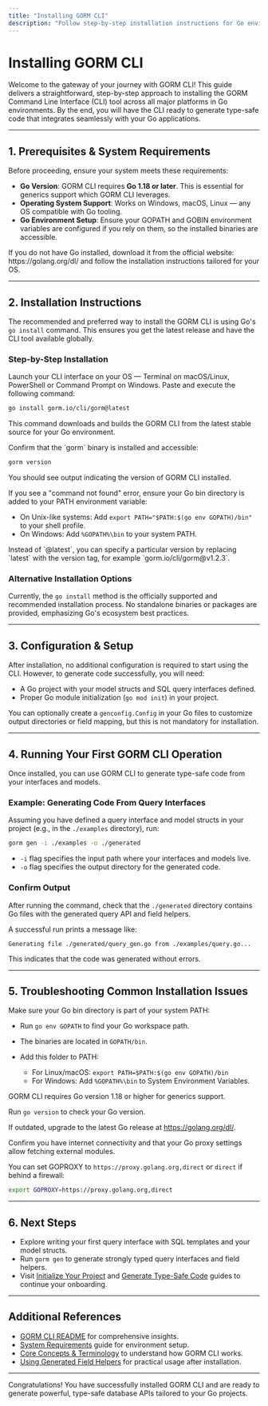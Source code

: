 ```yaml
---
title: "Installing GORM CLI"
description: "Follow step-by-step installation instructions for Go environments on all major platforms. Includes the preferred 'go install' command and details on verifying the CLI is available."
---
```


# Installing GORM CLI

Welcome to the gateway of your journey with GORM CLI! This guide delivers a straightforward, step-by-step approach to installing the GORM Command Line Interface (CLI) tool across all major platforms in Go environments. By the end, you will have the CLI ready to generate type-safe code that integrates seamlessly with your Go applications.

---

## 1. Prerequisites & System Requirements

Before proceeding, ensure your system meets these requirements:

- **Go Version**: GORM CLI requires **Go 1.18 or later**. This is essential for generics support which GORM CLI leverages.
- **Operating System Support**: Works on Windows, macOS, Linux — any OS compatible with Go tooling.
- **Go Environment Setup**: Ensure your GOPATH and GOBIN environment variables are configured if you rely on them, so the installed binaries are accessible.

<Tip>
If you do not have Go installed, download it from the official website: https://golang.org/dl/ and follow the installation instructions tailored for your OS.
</Tip>

---

## 2. Installation Instructions

The recommended and preferred way to install the GORM CLI is using Go's `go install` command. This ensures you get the latest release and have the CLI tool available globally.

### Step-by-Step Installation

<Steps>
<Step title="Open your terminal or command prompt">
Launch your CLI interface on your OS — Terminal on macOS/Linux, PowerShell or Command Prompt on Windows.
</Step>

<Step title="Run the installation command">
Paste and execute the following command:

```bash
go install gorm.io/cli/gorm@latest
```

This command downloads and builds the GORM CLI from the latest stable source for your Go environment.
</Step>

<Step title="Verify the CLI binary installation">
Confirm that the `gorm` binary is installed and accessible:

```bash
gorm version
```

You should see output indicating the version of GORM CLI installed.

If you see a "command not found" error, ensure your Go bin directory is added to your PATH environment variable:

- On Unix-like systems: Add `export PATH="$PATH:$(go env GOPATH)/bin"` to your shell profile.
- On Windows: Add `%GOPATH%\bin` to your system PATH.
</Step>
</Steps>

<Note>
Instead of `@latest`, you can specify a particular version by replacing `latest` with the version tag, for example `gorm.io/cli/gorm@v1.2.3`.
</Note>

### Alternative Installation Options

Currently, the `go install` method is the officially supported and recommended installation process. No standalone binaries or packages are provided, emphasizing Go's ecosystem best practices.

---

## 3. Configuration & Setup

After installation, no additional configuration is required to start using the CLI. However, to generate code successfully, you will need:

- A Go project with your model structs and SQL query interfaces defined.
- Proper Go module initialization (`go mod init`) in your project.

You can optionally create a `genconfig.Config` in your Go files to customize output directories or field mapping, but this is not mandatory for installation.

---

## 4. Running Your First GORM CLI Operation

Once installed, you can use GORM CLI to generate type-safe code from your interfaces and models.

### Example: Generating Code From Query Interfaces

Assuming you have defined a query interface and model structs in your project (e.g., in the `./examples` directory), run:

```bash
gorm gen -i ./examples -o ./generated
```

- `-i` flag specifies the input path where your interfaces and models live.
- `-o` flag specifies the output directory for the generated code.

### Confirm Output

After running the command, check that the `./generated` directory contains Go files with the generated query API and field helpers.

<Check>
A successful run prints a message like:

```
Generating file ./generated/query_gen.go from ./examples/query.go...
```

This indicates that the code was generated without errors.
</Check>

---

## 5. Troubleshooting Common Installation Issues

<AccordionGroup title="Troubleshooting Installation">
<Accordion title="'gorm' command not found after installation">
Make sure your Go bin directory is part of your system PATH:

- Run `go env GOPATH` to find your Go workspace path.
- The binaries are located in `GOPATH/bin`.
- Add this folder to PATH:

  - For Linux/macOS: `export PATH=$PATH:$(go env GOPATH)/bin`
  - For Windows: Add `%GOPATH%\bin` to System Environment Variables.
</Accordion>

<Accordion title="Go version is below 1.18">
GORM CLI requires Go version 1.18 or higher for generics support.

Run `go version` to check your Go version.

If outdated, upgrade to the latest Go release at https://golang.org/dl/.
</Accordion>

<Accordion title="Network or proxy errors during 'go install'">
Confirm you have internet connectivity and that your Go proxy settings allow fetching external modules.

You can set GOPROXY to `https://proxy.golang.org,direct` or `direct` if behind a firewall:

```bash
export GOPROXY=https://proxy.golang.org,direct
```
</Accordion>
</AccordionGroup>

---

## 6. Next Steps

- Explore writing your first query interface with SQL templates and your model structs.
- Run `gorm gen` to generate strongly typed query interfaces and field helpers.
- Visit [Initialize Your Project](../first-steps/initialize-your-project) and [Generate Type-Safe Code](../first-steps/generate-code) guides to continue your onboarding.

---

## Additional References

- [GORM CLI README](https://github.com/go-gorm/cli/blob/main/README.md) for comprehensive insights.
- [System Requirements](../../getting-started/setup-installation/system-requirements) guide for environment setup.
- [Core Concepts & Terminology](../../overview/concepts-architecture-flow/core-concepts-terminology) to understand how GORM CLI works.
- [Using Generated Field Helpers](../../guides/getting-started-workflows/using-field-helpers) for practical usage after installation.

---

Congratulations! You have successfully installed GORM CLI and are ready to generate powerful, type-safe database APIs tailored to your Go projects.